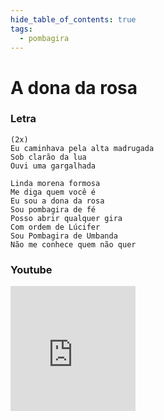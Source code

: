 ```yaml
---
hide_table_of_contents: true
tags:
  - pombagira
---
```


# A dona da rosa

### Letra

```text
(2x)
Eu caminhava pela alta madrugada
Sob clarão da lua
Ouvi uma gargalhada

Linda morena formosa
Me diga quem você é
Eu sou a dona da rosa
Sou pombagira de fé
Posso abrir qualquer gira
Com ordem de Lúcifer
Sou Pombagira de Umbanda
Não me conhece quem não quer
```

### Youtube

<iframe
  width="200"
  height="200"
  src="https://www.youtube.com/embed/_YcCPn44w3o"
  title="YouTube video player"
  frameborder="0"
  allow="accelerometer; autoplay; clipboard-write; encrypted-media; gyroscope; picture-in-picture; web-share"
  referrerpolicy="strict-origin-when-cross-origin"
  allowfullscreen
></iframe>
